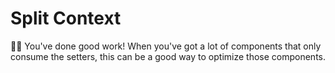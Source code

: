 # Split Context

<EpicVideo url="https://www.epicreact.dev/workshops/react-performance/split-context/solution" />

👨‍💼 You've done good work! When you've got a lot of components that only consume
the setters, this can be a good way to optimize those components.
